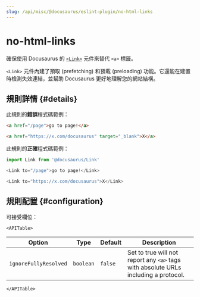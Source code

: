 ```yaml
---
slug: /api/misc/@docusaurus/eslint-plugin/no-html-links
---
```


# no-html-links


確保使用 Docusaurus 的 [`<Link>`](../../../docusaurus-core.mdx#link) 元件來替代 `<a>` 標籤。

`<Link>` 元件內建了預取 (prefetching) 和預載 (preloading) 功能。它還能在建置時檢測失效連結，並幫助 Docusaurus 更好地理解您的網站結構。

## 規則詳情 {#details}

此規則的**錯誤**程式碼範例：

```html
<a href="/page">go to page!</a>

<a href="https://x.com/docusaurus" target="_blank">X</a>
```

此規則的**正確**程式碼範例：

```js
import Link from '@docusaurus/Link'

<Link to="/page">go to page!</Link>

<Link to="https://x.com/docusaurus">X</Link>
```

## 規則配置 {#configuration}

可接受欄位：

```mdx-code-block
<APITable>
```

| Option | Type | Default | Description |
| --- | --- | --- | --- |
| `ignoreFullyResolved` | `boolean` | `false` | Set to true will not report any `<a>` tags with absolute URLs including a protocol. |

```mdx-code-block
</APITable>
```